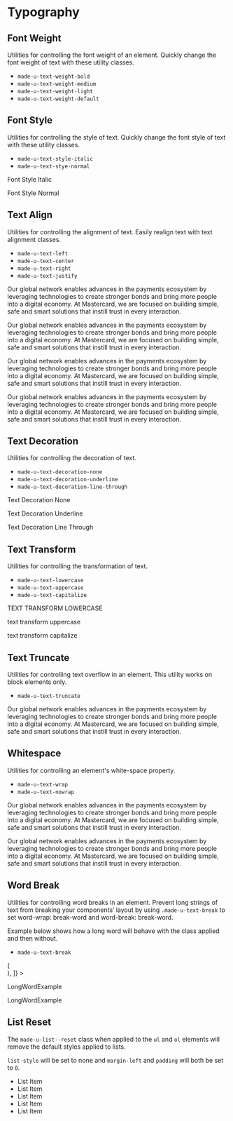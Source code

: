 
<Meta title="Utility Classes/Typography" />

# Typography

## Font Weight

Utilities for controlling the font weight of an element. Quickly change the font weight of text with these utility classes.

-   `made-u-text-weight-bold`
-   `made-u-text-weight-medium`
-   `made-u-text-weight-light`
-   `made-u-text-weight-default`

## Font Style

Utilities for controlling the style of text. Quickly change the font style of text with these utility classes.

-   `made-u-text-style-italic`
-   `made-u-text-stye-normal`

<Canvas>
	<Story name="Font Style">
		<p class="made-u-text-style-italic">Font Style Italic</p>
		<p class="made-u-text-stye-normal">Font Style Normal</p>
	</Story>
</Canvas>

## Text Align

Utilities for controlling the alignment of text. Easily realign text with text alignment classes.

-   `made-u-text-left`
-   `made-u-text-center`
-   `made-u-text-right`
-   `made-u-text-justify`

<Canvas>
	<Story name="Text Align">
		<p class="made-u-text-left">
			Our global network enables advances in the payments ecosystem by
			leveraging technologies to create stronger bonds and bring more
			people into a digital economy. At Mastercard, we are focused on
			building simple, safe and smart solutions that instill trust in
			every interaction.
		</p>
		<p class="made-u-text-center">
			Our global network enables advances in the payments ecosystem by
			leveraging technologies to create stronger bonds and bring more
			people into a digital economy. At Mastercard, we are focused on
			building simple, safe and smart solutions that instill trust in
			every interaction.
		</p>
		<p class="made-u-text-right">
			Our global network enables advances in the payments ecosystem by
			leveraging technologies to create stronger bonds and bring more
			people into a digital economy. At Mastercard, we are focused on
			building simple, safe and smart solutions that instill trust in
			every interaction.
		</p>
		<p class="made-u-text-justify">
			Our global network enables advances in the payments ecosystem by
			leveraging technologies to create stronger bonds and bring more
			people into a digital economy. At Mastercard, we are focused on
			building simple, safe and smart solutions that instill trust in
			every interaction.
		</p>
	</Story>
</Canvas>

## Text Decoration

Utilities for controlling the decoration of text.

-   `made-u-text-decoration-none`
-   `made-u-text-decoration-underline`
-   `made-u-text-decoration-line-through`

<Canvas>
	<Story name="Text Decoration">
		<p class="made-u-text-decoration-none">Text Decoration None</p>
		<p class="made-u-text-decoration-underline">
			Text Decoration Underline
		</p>
		<p class="made-u-text-decoration-line-through">
			Text Decoration Line Through
		</p>
	</Story>
</Canvas>

## Text Transform

Utilities for controlling the transformation of text.

-   `made-u-text-lowercase`
-   `made-u-text-uppercase`
-   `made-u-text-capitalize`

<Canvas>
	<Story name="Text Transform">
		<p class="made-u-text-lowercase">TEXT TRANSFORM LOWERCASE</p>
		<p class="made-u-text-uppercase">text transform uppercase</p>
		<p class="made-u-text-capitalize">text transform capitalize</p>
	</Story>
</Canvas>

## Text Truncate

Utilities for controlling text overflow in an element. This utility works on block elements only.

-   `made-u-text-truncate`

<Canvas>
	<Story name="Text Truncate">
		<p class="made-u-text-truncate">
			Our global network enables advances in the payments ecosystem by
			leveraging technologies to create stronger bonds and bring more
			people into a digital economy. At Mastercard, we are focused on
			building simple, safe and smart solutions that instill trust in
			every interaction.
		</p>
	</Story>
</Canvas>

## Whitespace

Utilities for controlling an element's white-space property.

-   `made-u-text-wrap`
-   `made-u-text-nowrap`

<Canvas>
	<Story name="Whitespace">
		<p class="made-u-text-wrap">
			Our global network enables advances in the payments ecosystem by
			leveraging technologies to create stronger bonds and bring more
			people into a digital economy. At Mastercard, we are focused on
			building simple, safe and smart solutions that instill trust in
			every interaction.
		</p>
		<p class="made-u-text-nowrap">
			Our global network enables advances in the payments ecosystem by
			leveraging technologies to create stronger bonds and bring more
			people into a digital economy. At Mastercard, we are focused on
			building simple, safe and smart solutions that instill trust in
			every interaction.
		</p>
	</Story>
</Canvas>

## Word Break

Utilities for controlling word breaks in an element. Prevent long strings of text from breaking your components’ layout by using `.made-u-text-break` to set word-wrap: break-word and word-break: break-word.

Example below shows how a long word will behave with the class applied and then without.

-   `made-u-text-break`

<Canvas>
	<Story
		name="Word Break"
		decorators={[
			(Story) => (
				<div style={{ width: "4rem", border: "1px solid" }}>
					<Story />
				</div>
			),
		]}
	>
		<p class="made-u-text-break">LongWordExample</p>
		<p>LongWordExample</p>
	</Story>
</Canvas>

## List Reset

The `made-u-list--reset` class when applied to the `ul` and `ol` elements will remove the default styles applied to lists.

`list-style` will be set to none and `margin-left` and `padding` will both be set to `0`.

<Canvas>
	<Story name="List">
		<ul class="made-u-list--reset">
			<li>List Item</li>
			<li>List Item</li>
			<li>List Item</li>
			<li>List Item</li>
			<li>List Item</li>
		</ul>
	</Story>
</Canvas>
